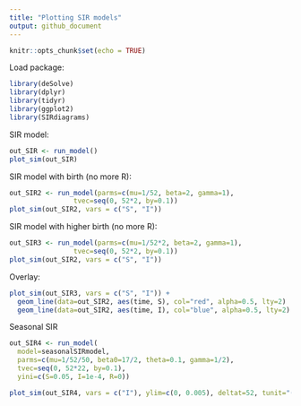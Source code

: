 ```yaml
---
title: "Plotting SIR models"
output: github_document
---
```


```r
knitr::opts_chunk$set(echo = TRUE)
```

Load package:

```r
library(deSolve)
library(dplyr)
library(tidyr)
library(ggplot2)
library(SIRdiagrams)
```

SIR model:

```r
out_SIR <- run_model()
plot_sim(out_SIR)
```

SIR model with birth (no more R):

```r
out_SIR2 <- run_model(parms=c(mu=1/52, beta=2, gamma=1),
                tvec=seq(0, 52*2, by=0.1))
plot_sim(out_SIR2, vars = c("S", "I"))
```

SIR model with higher birth (no more R):

```r
out_SIR3 <- run_model(parms=c(mu=1/52*2, beta=2, gamma=1),
                tvec=seq(0, 52*2, by=0.1))
plot_sim(out_SIR2, vars = c("S", "I")) 
```

Overlay:

```r
plot_sim(out_SIR3, vars = c("S", "I")) +
  geom_line(data=out_SIR2, aes(time, S), col="red", alpha=0.5, lty=2)  +
  geom_line(data=out_SIR2, aes(time, I), col="blue", alpha=0.5, lty=2)
```

Seasonal SIR

```r
out_SIR4 <- run_model(
  model=seasonalSIRmodel,
  parms=c(mu=1/52/50, beta0=17/2, theta=0.1, gamma=1/2),
  tvec=seq(0, 52*22, by=0.1),
  yini=c(S=0.05, I=1e-4, R=0))

plot_sim(out_SIR4, vars = c("I"), ylim=c(0, 0.005), deltat=52, tunit="(year)") 
```

